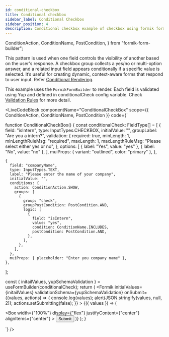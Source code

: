 ```yaml
---
id: conditional-checkbox
title: Conditional checkbox
sidebar_label: Conditional Checkbox
sidebar_position: 4
description: Conditional checkbox example of checkbox using formik form builder.
---
```


  ConditionAction,
  ConditionName,
  PostCondition,
} from "formik-form-builder";

This pattern is used when one field controls the visibility of another based on the user's response. A checkbox group collects a yes/no or multi-option answer, and a related input field appears conditionally if a specific value is selected. It’s useful for creating dynamic, context-aware forms that respond to user input. Refer [Conditional Rendering](/docs/getting-started/my-doc-configuration#conditional-rendering).

This example uses the `FormikFormBuilder` to render.
Each field is validated using Yup and defined in conditionalCheck config variable. Check [Validation Rules](/docs/getting-started/my-doc-configuration#validation-rules) for more detail.

<LiveCodeBlock
  componentName="ConditionalCheckBox"
  scope={{
    ConditionAction, 
    ConditionName,
    PostCondition
  }}
  code={`

function ConditionalCheckBox() {
  const conditionalCheck: FieldType[] = [
    {
      field: "isIntern",
      type: InputTypes.CHECKBOX,
      initialValue: "",
      groupLabel: "Are you a intern?",
      validation: {
        required: true,
        minLength: 1,
        minLengthRuleMsg: "required",
        maxLength: 1,
        maxLengthRuleMsg: "Please select either yes or no",
      },
      options: [
        { label: "Yes", value: "yes" },
        { label: "No", value: "no" },
      ],
      muiProps: { variant: "outlined", color: "primary" },
    },

    {
      field: "companyName",
      type: InputTypes.TEXT,
      label: "Please enter the name of your company",
      initialValue: "",
      conditions: {
        action: ConditionAction.SHOW,
        groups: [
          {
            group: "check",
            groupPostCondition: PostCondition.AND,
            logic: [
              {
                field: "isIntern",
                value: "yes",
                condition: ConditionName.INCLUDES,
                postCondition: PostCondition.AND,
              },
            ],
          },
        ],
      },
      muiProps: { placeholder: "Enter you company name" },
    },
  ];

  const { initailValues, yupSchemaValidation } =
    useFormBuilder(conditionalCheck);
  return (
    <Formik
      initialValues={initailValues}
      validationSchema={yupSchemaValidation}
      onSubmit={(values, actions) => {
        console.log(values);
        alert(JSON.stringify(values, null, 2));
        actions.setSubmitting(false);
      }}
    >
      {({ values }) => (
        <Form>
          <FormBuilder
            fields={conditionalCheck}
            data-test="form"
            group="form"
            values={values}
          />
          <Box
            width={"100%"}
            display={"flex"}
            justifyContent={"center"}
            alignItems={"center"}
          >
            <Button variant="solid" type="submit">
              Submit
            </Button>
          </Box>
        </Form>
      )}
    </Formik>
  );
}


  `}
/>